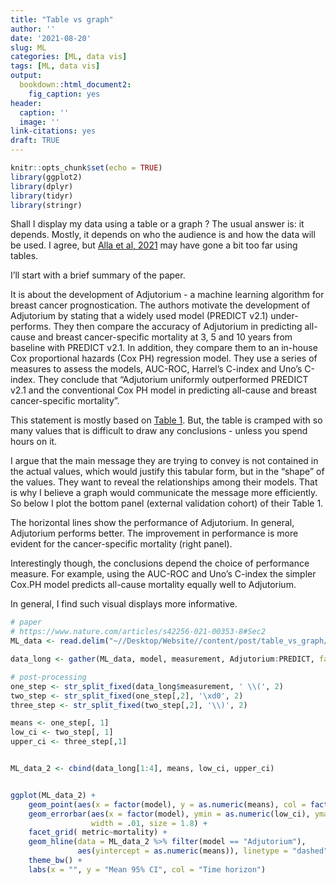 ```yaml
---
title: "Table vs graph"
author: ''
date: '2021-08-20'
slug: ML
categories: [ML, data vis]
tags: [ML, data vis]
output: 
  bookdown::html_document2: 
    fig_caption: yes
header:
  caption: ''
  image: ''
link-citations: yes
draft: TRUE
---
```


```r
knitr::opts_chunk$set(echo = TRUE)
library(ggplot2)
library(dplyr)
library(tidyr)
library(stringr)
```

Shall I display my data using a table or a graph ? The usual answer is: it depends. Mostly, it depends on who the audience is and how the data will be used. I agree, but [Alla et al, 2021](https://doi.org/10.1038/s42256-021-00353-8) may have gone a bit too far using tables.  

I'll start with a brief summary of the paper. 

It is about the development of Adjutorium - a machine learning algorithm for breast cancer prognostication. The authors motivate the development of Adjutorium by stating that a widely used model (PREDICT v2.1) under-performs. They then compare the accuracy of Adjutorium in predicting all-cause and breast cancer-specific mortality at 3, 5 and 10 years from baseline with PREDICT v2.1. In addition, they compare them to an in-house Cox proportional hazards (Cox PH) regression model. They use a series of measures to assess the models, AUC-ROC, Harrel's C-index and Uno’s C-index. They conclude that "Adjutorium uniformly outperformed PREDICT v2.1 and the conventional Cox PH model in predicting all-cause and breast cancer-specific mortality". 

This statement is mostly based on [Table 1](https://www.nature.com/articles/s42256-021-00353-8/tables/1). But, the table is cramped with so many values that is difficult to draw any conclusions - unless you spend hours on it. 

I argue that the main message they are trying to convey is not contained in the actual values, which would justify this tabular form, but  in the "shape" of the values. They want to reveal the relationships among their models. That is why I believe a graph would communicate the message more efficiently. So below I plot the bottom panel (external validation cohort) of their Table 1. 

The horizontal lines show the performance of Adjutorium. In general, Adjutorium performs better. The improvement in performance is more evident for the cancer-specific mortality (right panel).

Interestingly though, the conclusions depend the choice of performance measure. For example, using the AUC-ROC and Uno’s C-index the simpler Cox.PH model predicts all-cause mortality equally well to Adjutorium. 

In general, I find such visual displays more informative. 

```r
# paper
# https://www.nature.com/articles/s42256-021-00353-8#Sec2
ML_data <- read.delim("~//Desktop/Website//content/post/table_vs_graph/ML_data.txt", comment.char="#")

data_long <- gather(ML_data, model, measurement, Adjutorium:PREDICT, factor_key=TRUE)

# post-processing
one_step <- str_split_fixed(data_long$measurement, ' \\(', 2)
two_step <- str_split_fixed(one_step[,2], '\xd0', 2)
three_step <- str_split_fixed(two_step[,2], '\\)', 2)

means <- one_step[, 1]
low_ci <- two_step[, 1]
upper_ci <- three_step[,1]


ML_data_2 <- cbind(data_long[1:4], means, low_ci, upper_ci)


ggplot(ML_data_2) + 
    geom_point(aes(x = factor(model), y = as.numeric(means), col = factor(time)), size = 1.8) + 
    geom_errorbar(aes(x = factor(model), ymin = as.numeric(low_ci), ymax = as.numeric(upper_ci), col = factor(time)), 
                  width = .01, size = 1.8) +
    facet_grid( metric~mortality) +
    geom_hline(data = ML_data_2 %>% filter(model == "Adjutorium"), 
               aes(yintercept = as.numeric(means)), linetype = "dashed") +
    theme_bw() +
    labs(x = "", y = "Mean 95% CI", col = "Time horizon")

```
